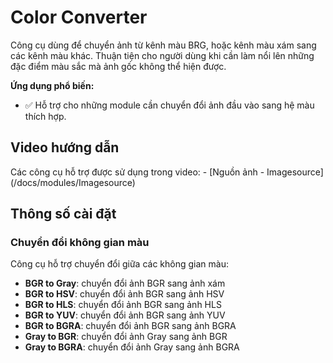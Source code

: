 # Color Converter
Công cụ dùng để chuyển ảnh từ kênh màu BRG, hoặc kênh màu xám sang các kênh màu khác. Thuận tiện cho người dùng khi cần làm nổi lên những đặc điểm màu sắc mà ảnh gốc không thể hiện được.

**Ứng dụng phổ biến:**
- :white_check_mark: Hỗ trợ cho những module cần chuyển đổi ảnh đầu vào sang hệ màu thích hợp.

## Video hướng dẫn
<VideoPlayer url='/videos/color_converter/color_converter.mp4' youtubeUrl='https://www.youtube.com/watch?v=ixqlYatN0pU' />
Các công cụ hỗ trợ được sử dụng trong video:
-   [Nguồn ảnh - Imagesource](/docs/modules/Imagesource)

## Thông số cài đặt
### Chuyển đổi không gian màu

Công cụ hỗ trợ chuyển đổi giữa các không gian màu:
-   **BGR to Gray**: chuyển đổi ảnh BGR sang ảnh xám
-   **BGR to HSV**: chuyển đổi ảnh BGR sang ảnh HSV
-   **BGR to HLS**: chuyển đổi ảnh BGR sang ảnh HLS
-   **BGR to YUV**: chuyển đổi ảnh BGR sang ảnh YUV
-   **BGR to BGRA**: chuyển đổi ảnh BGR sang ảnh BGRA
-   **Gray to BGR**: chuyển đổi ảnh Gray sang ảnh BGR
-   **Gray to BGRA**: chuyển đổi ảnh Gray sang ảnh BGRA